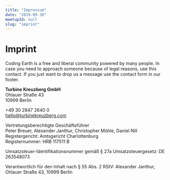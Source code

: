 ```yaml
---
title: "Impressum"
date: "2019-09-30"
meetupId: null
slug: "imprint"
---
```


# Imprint

Coding Earth is a free and liberal community powered by many people. In case you need to approach
someone because of legal reasons, use this contact. If you just want to drop us a message use the
contact form in our footer.

**Turbine Kreuzberg GmbH**  
Ohlauer Straße 43  
10999 Berlin

+49 30 2847 2640 0  
hello@turbinekreuzberg.com

Vertretungsberechtigte Geschäftsführer  
Peter Breuer, Alexander Janthur, Christopher Möhle, Daniel Nill  
Registergericht: Amtsgericht Charlottenburg  
Registernummer: HRB 117511 B

Umsatzsteuer-Identifikationsnummer gemäß § 27a Umsatzsteuergesetz: DE 263548073

Verantwortlich für den Inhalt nach § 55 Abs. 2 RStV: Alexander Janthur, Ohlauer Straße 43, 10999 Berlin

